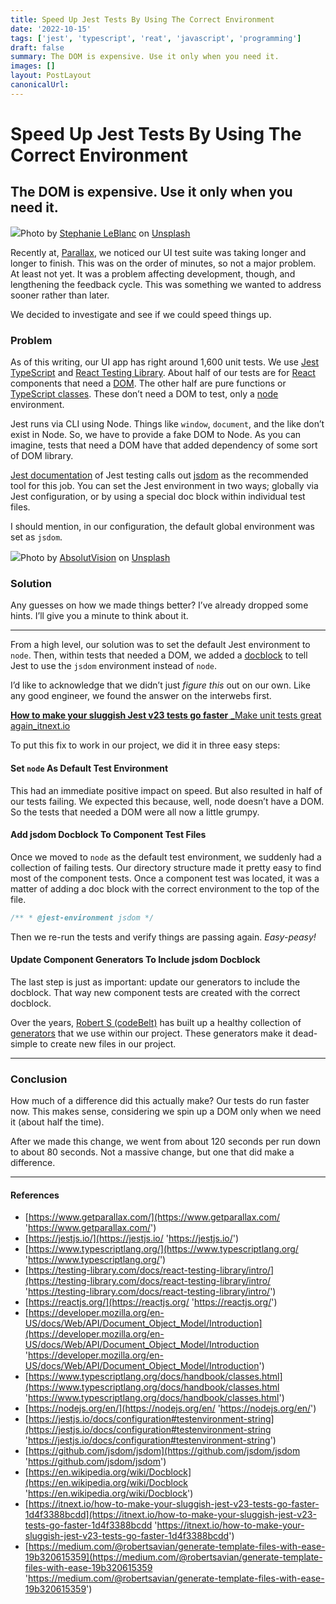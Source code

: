 ```yaml
---
title: Speed Up Jest Tests By Using The Correct Environment
date: '2022-10-15'
tags: ['jest', 'typescript', 'reat', 'javascript', 'programming']
draft: false
summary: The DOM is expensive. Use it only when you need it.
images: []
layout: PostLayout
canonicalUrl:
---
```


# Speed Up Jest Tests By Using The Correct Environment

## The DOM is expensive. Use it only when you need it.

![](https://cdn-images-1.medium.com/max/1600/0*oQSqIqIb0BDsdJrg)Photo by [Stephanie LeBlanc](https://unsplash.com/@sleblanc01?utm_source=medium&utm_medium=referral) on [Unsplash](https://unsplash.com?utm_source=medium&utm_medium=referral)

Recently at, [Parallax](https://www.getparallax.com/), we noticed our UI test suite was taking longer and longer to finish. This was on the order of minutes, so not a major problem. At least not yet. It was a problem affecting development, though, and lengthening the feedback cycle. This was something we wanted to address sooner rather than later.

We decided to investigate and see if we could speed things up.

### Problem

As of this writing, our UI app has right around 1,600 unit tests. We use [Jest](https://jestjs.io/) [TypeScript](https://www.typescriptlang.org/) and [React Testing Library](https://testing-library.com/docs/react-testing-library/intro/). About half of our tests are for [React](https://reactjs.org/) components that need a [DOM](https://developer.mozilla.org/en-US/docs/Web/API/Document_Object_Model/Introduction). The other half are pure functions or [TypeScript classes](https://www.typescriptlang.org/docs/handbook/classes.html). These don’t need a DOM to test, only a [node](https://nodejs.org/en/) environment.

Jest runs via CLI using Node. Things like `window`, `document`, and the like don’t exist in Node. So, we have to provide a fake DOM to Node. As you can imagine, tests that need a DOM have that added dependency of some sort of DOM library.

[Jest documentation](https://jestjs.io/docs/configuration#testenvironment-string) of Jest testing calls out [jsdom](https://github.com/jsdom/jsdom) as the recommended tool for this job. You can set the Jest environment in two ways; globally via Jest configuration, or by using a special doc block within individual test files.

I should mention, in our configuration, the default global environment was set as `jsdom`.

![](https://cdn-images-1.medium.com/max/1600/0*nLV9ihUwb4WbqFQa)Photo by [AbsolutVision](https://unsplash.com/@freegraphictoday?utm_source=medium&utm_medium=referral) on [Unsplash](https://unsplash.com?utm_source=medium&utm_medium=referral)

### Solution

Any guesses on how we made things better? I’ve already dropped some hints. I’ll give you a minute to think about it.

---

From a high level, our solution was to set the default Jest environment to `node`. Then, within tests that needed a DOM, we added a [docblock](https://en.wikipedia.org/wiki/Docblock) to tell Jest to use the `jsdom` environment instead of `node`.

I’d like to acknowledge that we didn’t just _figure this_ out on our own. Like any good engineer, we found the answer on the interwebs first.

[**How to make your sluggish Jest v23 tests go faster**
\_Make unit tests great again_itnext.io](https://itnext.io/how-to-make-your-sluggish-jest-v23-tests-go-faster-1d4f3388bcdd 'https://itnext.io/how-to-make-your-sluggish-jest-v23-tests-go-faster-1d4f3388bcdd')

To put this fix to work in our project, we did it in three easy steps:

#### Set `node` As Default Test Environment

This had an immediate positive impact on speed. But also resulted in half of our tests failing. We expected this because, well, node doesn’t have a DOM. So the tests that needed a DOM were all now a little grumpy.

#### Add jsdom Docblock To Component Test Files

Once we moved to `node` as the default test environment, we suddenly had a collection of failing tests. Our directory structure made it pretty easy to find most of the component tests. Once a component test was located, it was a matter of adding a doc block with the correct environment to the top of the file.

```js
/** * @jest-environment jsdom */
```

Then we re-run the tests and verify things are passing again. _Easy-peasy!_

#### Update Component Generators To Include jsdom Docblock

The last step is just as important: update our generators to include the docblock. That way new component tests are created with the correct docblock.

Over the years, [Robert S (codeBelt)](https://medium.com/u/32c8aef7a385) has built up a healthy collection of [generators](https://medium.com/@robertsavian/generate-template-files-with-ease-19b320615359) that we use within our project. These generators make it dead-simple to create new files in our project.

---

### Conclusion

How much of a difference did this actually make? Our tests do run faster now. This makes sense, considering we spin up a DOM only when we need it (about half the time).

After we made this change, we went from about 120 seconds per run down to about 80 seconds. Not a massive change, but one that did make a difference.

---

#### References

- [https://www.getparallax.com/](https://www.getparallax.com/ 'https://www.getparallax.com/')
- [https://jestjs.io/](https://jestjs.io/ 'https://jestjs.io/')
- [https://www.typescriptlang.org/](https://www.typescriptlang.org/ 'https://www.typescriptlang.org/')
- [https://testing-library.com/docs/react-testing-library/intro/](https://testing-library.com/docs/react-testing-library/intro/ 'https://testing-library.com/docs/react-testing-library/intro/')
- [https://reactjs.org/](https://reactjs.org/ 'https://reactjs.org/')
- [https://developer.mozilla.org/en-US/docs/Web/API/Document_Object_Model/Introduction](https://developer.mozilla.org/en-US/docs/Web/API/Document_Object_Model/Introduction 'https://developer.mozilla.org/en-US/docs/Web/API/Document_Object_Model/Introduction')
- [https://www.typescriptlang.org/docs/handbook/classes.html](https://www.typescriptlang.org/docs/handbook/classes.html 'https://www.typescriptlang.org/docs/handbook/classes.html')
- [https://nodejs.org/en/](https://nodejs.org/en/ 'https://nodejs.org/en/')
- [https://jestjs.io/docs/configuration#testenvironment-string](https://jestjs.io/docs/configuration#testenvironment-string 'https://jestjs.io/docs/configuration#testenvironment-string')
- [https://github.com/jsdom/jsdom](https://github.com/jsdom/jsdom 'https://github.com/jsdom/jsdom')
- [https://en.wikipedia.org/wiki/Docblock](https://en.wikipedia.org/wiki/Docblock 'https://en.wikipedia.org/wiki/Docblock')
- [https://itnext.io/how-to-make-your-sluggish-jest-v23-tests-go-faster-1d4f3388bcdd](https://itnext.io/how-to-make-your-sluggish-jest-v23-tests-go-faster-1d4f3388bcdd 'https://itnext.io/how-to-make-your-sluggish-jest-v23-tests-go-faster-1d4f3388bcdd')
- [https://medium.com/@robertsavian/generate-template-files-with-ease-19b320615359](https://medium.com/@robertsavian/generate-template-files-with-ease-19b320615359 'https://medium.com/@robertsavian/generate-template-files-with-ease-19b320615359')
